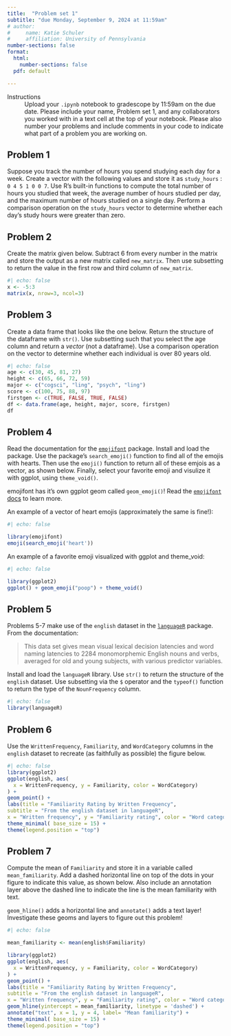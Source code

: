 ```yaml
---
title:  "Problem set 1"
subtitle: "due Monday, September 9, 2024 at 11:59am"
# author: 
#     name: Katie Schuler
#     affiliation: University of Pennsylvania
number-sections: false
format: 
  html: 
    number-sections: false
  pdf: default

---
```


Instructions
: Upload your `.ipynb` notebook to gradescope by 11:59am on the due date. Please include your name, Problem set 1, and any collaborators you worked with in a text cell at the top of your notebook. Please also number your problems and include comments in your code to indicate what part of a problem you are working on.  



## Problem 1

Suppose you track the number of hours you spend studying each day for a week. Create a vector with the following values and store it as `study_hours` : `0 4 5 1 0 0 7`. Use R's built-in functions to compute the total number of hours you studied that week, the average number of hours studied per day, and the maximum number of hours studied on a single day. Perform a comparison operation on the `study_hours` vector to determine whether each day's study hours were greater than zero. 

## Problem 2

Create the matrix given below. Subtract 6 from every number in the matrix and store the output as a new matrix called `new_matrix`. Then use subsetting to return the value in the first row and third column of `new_matrix`. 

```r
#| echo: false
x <- -5:3
matrix(x, nrow=3, ncol=3)

```


## Problem 3

Create a data frame that looks like the one below. Return the structure of the dataframe with `str()`. Use subsetting such that you select the age column and return a *vector* (not a dataframe). Use a comparison operation on the vector to determine whether each individual is over 80 years old. 


```r
#| echo: false
age <- c(30, 45, 81, 27)
height <- c(65, 66, 72, 59)
major <- c("cogsci", "ling", "psych", "ling")
score <- c(100, 75, 88, 97)
firstgen <- c(TRUE, FALSE, TRUE, FALSE)
df <- data.frame(age, height, major, score, firstgen)
df


```

## Problem 4

Read the documentation for the [`emojifont`](https://cran.r-project.org/web/packages/emojifont/vignettes/emojifont.html) package.  Install and load the package. Use the package's `search_emoji()` function to find all of the emojis with hearts. Then use the `emoji()` function to return all of these emjois as a vector, as shown below. Finally, select your favorite emoji and visulize it with ggplot, using `theme_void()`. 

::: {.callout-tip title="Hint"}
emojifont has it's own ggplot geom called `geom_emoji()`! Read the [`emojifont` docs](https://cran.r-project.org/web/packages/emojifont/vignettes/emojifont.html) to learn more.
:::

An example of a vector of heart emojis (approximately the same is fine!):

```r
#| echo: false

library(emojifont)
emoji(search_emoji('heart'))

```

An example of a favorite emoji visualized with ggplot and theme_void:

```r
#| echo: false

library(ggplot2)
ggplot() + geom_emoji("poop") + theme_void()

```

## Problem 5

Problems 5-7 make use of the `english` dataset in the [`languageR`](https://cran.r-project.org/web/packages/languageR/languageR.pdf) package. From the documentation:

> This data set gives mean visual lexical decision latencies and word naming latencies to 2284
monomorphemic English nouns and verbs, averaged for old and young subjects, with various predictor variables.

Install and load the `languageR` library. Use `str()` to return the structure of the `english` dataset. Use subsetting via the `$` operator and the `typeof()` function to return the type of the `NounFrequency` column. 

```r
#| echo: false
library(languageR)
```


## Problem 6 

Use the `WrittenFrequency`, `Familiarity`, and `WordCategory` columns in the `english` dataset to recreate (as faithfully as possible) the figure below. 

```r
#| echo: false
library(ggplot2)
ggplot(english, aes(
  x = WrittenFrequency, y = Familiarity, color = WordCategory)
) + 
geom_point() + 
labs(title = "Familiarity Rating by Written Frequency", 
subtitle = "From the english dataset in languageR", 
x = "Written frequency", y = "Familiarity rating", color = "Word category") +
theme_minimal( base_size = 15) +
theme(legend.position = "top")
```

## Problem 7

Compute the mean of `Familiarity` and store it in a variable called `mean_familiarity`. Add a dashed horizontal line on top of the dots in your figure to indicate this value, as shown below. Also include an annotation layer above the dashed line to indicate the line is the mean familiarity with text. 

::: {.callout-tip title="Hint"}
`geom_hline()` adds a horizontal line and `annotate()` adds a text layer! Investigate these geoms and layers to figure out this problem!
:::

```r
#| echo: false

mean_familiarity <- mean(english$Familiarity)

library(ggplot2)
ggplot(english, aes(
  x = WrittenFrequency, y = Familiarity, color = WordCategory)
) + 
geom_point() + 
labs(title = "Familiarity Rating by Written Frequency", 
subtitle = "From the english dataset in languageR", 
x = "Written frequency", y = "Familiarity rating", color = "Word category") +
geom_hline(yintercept = mean_familiarity, linetype = 'dashed') +
annotate("text", x = 1, y = 4, label= "Mean familiarity") + 
theme_minimal( base_size = 15) +
theme(legend.position = "top")
```